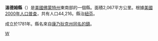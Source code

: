 {{Otheruses|溫德姆縣|subject=美國佛蒙特州的一個縣|other=同名的縣}}
<!--[[File:Map_of_Vermont_highlighting_Windham_County.svg|175px]]-->
{{Infobox U.S. County |
 county  = 溫德姆縣|
 state = 佛蒙特州 |
 en county  = Windham County|
 en state = Vermont |
 seal =  |
 map = Map of Vermont highlighting Windham County.svg |
 map size = 100|
 founded = |
 seat = [[Newfane_(town),_Vermont|Newfane]] | 
 area = 2,067 [[km²|km²]] (798 [[square_mile|mi²]]) |
 area water = 24 km² (9 mi²) |
 area percentage = 1.18% |
 census yr = 2000|
 pop = 44,216 |
 density = 22|
 web =  |
|}}
'''溫德姆縣'''（{{lang-en|Windham County}}）是[[美國|美國]][[佛蒙特州|佛蒙特州]]東南部的一個縣。面積2,067平方公里。根據[[美國2000年人口普查|美國2000年人口普查]]，共有人口44,216。縣治[[紐芬_(佛蒙特州)|紐芬]]。

成立於1781年。縣名來自[[康乃狄克州|康乃狄克州]][[溫德姆_(康乃狄克州)|同名的鎮]]。
{{Vermont-stub}}

[[Category:佛蒙特州行政區劃|W]]